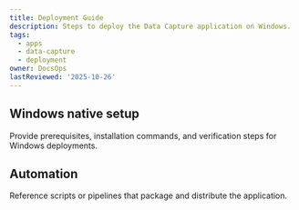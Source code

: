 ```yaml
---
title: Deployment Guide
description: Steps to deploy the Data Capture application on Windows.
tags:
  - apps
  - data-capture
  - deployment
owner: DocsOps
lastReviewed: '2025-10-26'
---
```

## Windows native setup

Provide prerequisites, installation commands, and verification steps for Windows deployments.

## Automation

Reference scripts or pipelines that package and distribute the application.
